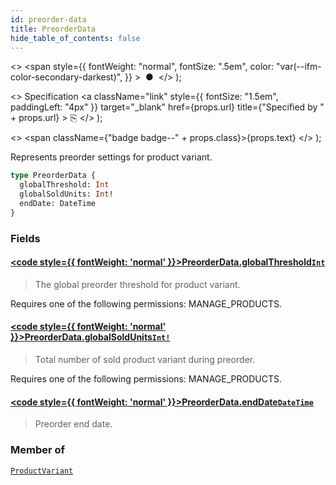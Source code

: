 ```yaml
---
id: preorder-data
title: PreorderData
hide_table_of_contents: false
---
```


  <>
    <span
      style={{
        fontWeight: "normal",
        fontSize: ".5em",
        color: "var(--ifm-color-secondary-darkest)",
      }}
    >
      &nbsp;●&nbsp;
    </span>
  </>
);

  <>
    Specification
    <a
      className="link"
      style={{ fontSize: "1.5em", paddingLeft: "4px" }}
      target="\_blank"
      href={props.url}
      title={"Specified by " + props.url}
    >
      ⎘
    </a>
  </>
);

  <>
    <span className={"badge badge--" + props.class}>{props.text}</span>
  </>
);

Represents preorder settings for product variant.

```graphql
type PreorderData {
  globalThreshold: Int
  globalSoldUnits: Int!
  endDate: DateTime
}
```

### Fields

#### [<code style={{ fontWeight: 'normal' }}>PreorderData.<b>globalThreshold</b></code>](#)<Bullet />[`Int`](../../../storefront/miscellaneous/scalars/int) <Badge class="secondary" text="scalar"/>

> The global preorder threshold for product variant.

Requires one of the following permissions: MANAGE_PRODUCTS.

>

#### [<code style={{ fontWeight: 'normal' }}>PreorderData.<b>globalSoldUnits</b></code>](#)<Bullet />[`Int!`](../../../storefront/miscellaneous/scalars/int) <Badge class="secondary" text="non-null"/> <Badge class="secondary" text="scalar"/>

> Total number of sold product variant during preorder.

Requires one of the following permissions: MANAGE_PRODUCTS.

>

#### [<code style={{ fontWeight: 'normal' }}>PreorderData.<b>endDate</b></code>](#)<Bullet />[`DateTime`](../../../storefront/miscellaneous/scalars/date-time) <Badge class="secondary" text="scalar"/>

> Preorder end date.

### Member of

[`ProductVariant`](../../../storefront/products/objects/product-variant) <Badge class="secondary" text="object"/>
